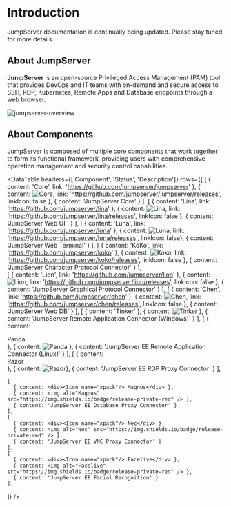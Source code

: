 
# Introduction

<Alert type="tip">
  JumpServer documentation is continually being updated. Please stay tuned for more details.
</Alert>

## About JumpServer

**JumpServer** is an open-source Privileged Access Management (PAM) tool that provides DevOps and IT teams with on-demand and secure access to SSH, RDP, Kubernetes, Remote Apps and Database endpoints through a web browser.

![jumpserver-overview](/images/jumpserver-overview.png)

## About Components

JumpServer is composed of multiple core components that work together to form its functional framework, providing users with comprehensive operation management and security control capabilities.

<DataTable
  headers={['Component', 'Status', 'Description']}
  rows={[
    [
      { content: 'Core', link: 'https://github.com/jumpserver/jumpserver' },
      { content: <img alt="Core" src="https://img.shields.io/github/release/jumpserver/jumpserver.svg" />, link: 'https://github.com/jumpserver/jumpserver/releases', linkIcon: false },
      { content: 'JumpServer Core' }
    ],
    [
      { content: 'Lina', link: 'https://github.com/jumpserver/lina' },
      { content: <img alt="Lina" src="https://img.shields.io/github/release/jumpserver/lina.svg" />, link: 'https://github.com/jumpserver/lina/releases', linkIcon: false },
      { content: 'JumpServer Web UI  ' }
    ],
    [
      { content: 'Luna', link: 'https://github.com/jumpserver/luna' },
      { content: <img alt="Luna" src="https://img.shields.io/github/release/jumpserver/luna.svg" />, link: 'https://github.com/jumpserver/luna/releases', linkIcon: false},
      { content: 'JumpServer Web Terminal' }
    ],
    [
      { content: 'KoKo', link: 'https://github.com/jumpserver/koko' },
      { content: <img alt="Koko" src="https://img.shields.io/github/release/jumpserver/koko.svg" />, link: 'https://github.com/jumpserver/koko/releases', linkIcon: false },
      { content: 'JumpServer Character Protocol Connector' }
    ],    
    [
      { content: 'Lion', link: 'https://github.com/jumpserver/lion' },
      { content: <img alt="Lion" src="https://img.shields.io/github/release/jumpserver/lion.svg" />, link: 'https://github.com/jumpserver/lion/releases', linkIcon: false },
      { content: 'JumpServer Graphical Protocol Connector' }
    ],
    [
      { content: 'Chen', link: 'https://github.com/jumpserver/chen' },
      { content: <img alt="Chen" src="https://img.shields.io/github/release/jumpserver/chen.svg" />, link: 'https://github.com/jumpserver/chen/releases', linkIcon: false },
      { content: 'JumpServer Web DB' }
    ],
    [
      { content: 'Tinker' },
      { content: <img alt="Tinker" src="https://img.shields.io/badge/release-private-red" /> },
      { content: 'JumpServer Remote Application Connector (Windows)' }
    ],
    [
      { content: <div><Icon name="xpack"/> Panda</div> },
      { content: <img alt="Panda" src="https://img.shields.io/badge/release-private-red" /> },
      { content: 'JumpServer EE Remote Application Connector (Linux)' }
    ],
    [
      { content: <div><Icon name="xpack"/> Razor</div> },
      { content: <img alt="Razor" src="https://img.shields.io/badge/release-private-red" />},
      { content: 'JumpServer EE RDP Proxy Connector' }
    ],

    [
      { content: <div><Icon name="xpack"/> Magnus</div> },
      { content: <img alt="Magnus" src="https://img.shields.io/badge/release-private-red" /> },
      { content: 'JumpServer EE Database Proxy Connector' }
    ],
    [
      { content: <div><Icon name="xpack"/> Nec</div> },
      { content: <img alt="Nec" src="https://img.shields.io/badge/release-private-red" /> },
      { content: 'JumpServer EE VNC Proxy Connector' }
    ],
    [
      { content: <div><Icon name="xpack"/> Facelive</div> },
      { content: <img alt="Facelive" src="https://img.shields.io/badge/release-private-red" /> },
      { content: 'JumpServer EE Facial Recognition' }
    ],
  ]}
/>
